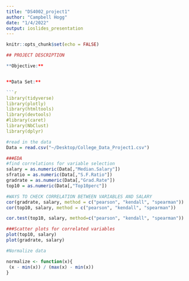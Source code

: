 ```yaml
---
title: "DS4002_project1"
author: "Campbell Hogg"
date: "1/4/2022"
output: ioslides_presentation
---
```


```r
knitr::opts_chunk$set(echo = FALSE)
```


```r

## PROJECT DESCRIPTION

**Objective:**


**Data Set:**

```r
library(tidyverse)
library(plotly)
library(htmltools)
library(devtools)
#library(caret)
library(NbClust)
library(dplyr)
```


```r
#read in the data
Data = read.csv("~/Desktop/College_Data_Project1.csv")

###EDA
#find correlations for variable selection
salary = as.numeric(Data[,"Median.Salary"])
sfratio = as.numeric(Data[,"S.F.Ratio"])
gradrate = as.numeric(Data[,"Grad.Rate"])
top10 = as.numeric(Data[,"Top10perc"])

#WAYS TO CHECK CORRELATION BETWEEN VARIABLES AND SALARY
cor(gradrate, salary, method = c("pearson", "kendall", "spearman"))
cor(top10, salary, method = c("pearson", "kendall", "spearman"))

cor.test(top10, salary, method=c("pearson", "kendall", "spearman"))
```

```r
###Scatter plots for correlated variables
plot(top10, salary)
plot(gradrate, salary)

```

```r
#Normalize data

normalize <- function(x){
 (x - min(x)) / (max(x) - min(x))
}
```


